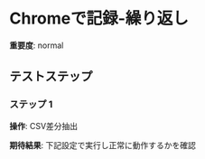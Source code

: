 # Chromeで記録-繰り返し

**重要度**: normal

## テストステップ

### ステップ 1

**操作**: CSV差分抽出

**期待結果**:
下記設定で実行し正常に動作するかを確認

